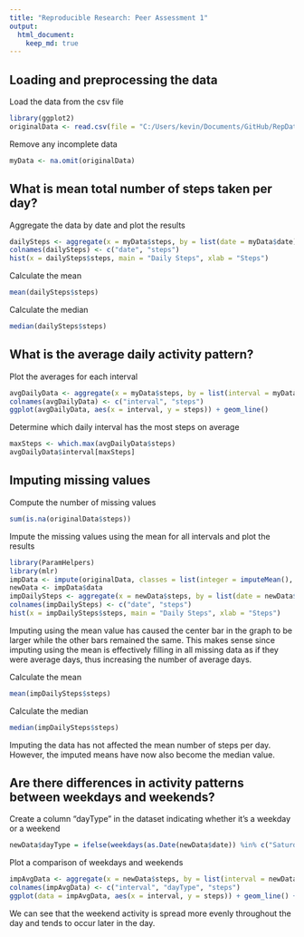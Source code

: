 ---
title: "Reproducible Research: Peer Assessment 1"
output: 
  html_document:
    keep_md: true
---


## Loading and preprocessing the data

Load the data from the csv file

```{r, echo = TRUE}
library(ggplot2)
originalData <- read.csv(file = "C:/Users/kevin/Documents/GitHub/RepData_PeerAssessment1/activity/activity.csv", header=TRUE)  
```

Remove any incomplete data

```{r, echo = TRUE}
myData <- na.omit(originalData)
```

## What is mean total number of steps taken per day?

Aggregate the data by date and plot the results

```{r, echo = TRUE}
dailySteps <- aggregate(x = myData$steps, by = list(date = myData$date), FUN = sum) 
colnames(dailySteps) <- c("date", "steps")
hist(x = dailySteps$steps, main = "Daily Steps", xlab = "Steps")
```

Calculate the mean

```{r, echo = TRUE}
mean(dailySteps$steps)
```

Calculate the median

```{r, echo = TRUE}
median(dailySteps$steps)
```

## What is the average daily activity pattern?

Plot the averages for each interval
```{r, echo = TRUE}
avgDailyData <- aggregate(x = myData$steps, by = list(interval = myData$interval), FUN = mean)
colnames(avgDailyData) <- c("interval", "steps")
ggplot(avgDailyData, aes(x = interval, y = steps)) + geom_line()
```
  
Determine which daily interval has the most steps on average
```{r, echo = TRUE}
maxSteps <- which.max(avgDailyData$steps)
avgDailyData$interval[maxSteps]
```


## Imputing missing values

Compute the number of missing values

```{r, echo = TRUE}
sum(is.na(originalData$steps))
```

Impute the missing values using the mean for all intervals and plot the results

```{r, echo = TRUE, warning=FALSE}
library(ParamHelpers)
library(mlr)
impData <- impute(originalData, classes = list(integer = imputeMean(), factor = imputeMode()), dummy.classes = "integer")
newData <- impData$data
impDailySteps <- aggregate(x = newData$steps, by = list(date = newData$date), FUN = sum)
colnames(impDailySteps) <- c("date", "steps")
hist(x = impDailySteps$steps, main = "Daily Steps", xlab = "Steps")
```

Imputing using the mean value has caused the center bar in the graph to be larger while the other bars remained the same.  This makes sense since imputing using the mean is effectively filling in all missing data as if they were average days, thus increasing the number of average days.


Calculate the mean

```{r, echo = TRUE}
mean(impDailySteps$steps)
```

Calculate the median

```{r, echo = TRUE}
median(impDailySteps$steps)
```

Imputing the data has not affected the mean number of steps per day.  However, the imputed means have now also become the median value.

## Are there differences in activity patterns between weekdays and weekends? 

Create a column "dayType" in the dataset indicating whether it's a weekday or a weekend

```{r, echo = TRUE}
newData$dayType = ifelse(weekdays(as.Date(newData$date)) %in% c("Saturday", "Sunday"), "weekend", "weekday")
```

Plot a comparison of weekdays and weekends

```{r, echo = TRUE, warnings = FALSE}
impAvgData <- aggregate(x = newData$steps, by = list(interval = newData$interval, dayType = newData$dayType), FUN = mean)
colnames(impAvgData) <- c("interval", "dayType", "steps")
ggplot(data = impAvgData, aes(x = interval, y = steps)) + geom_line() + facet_wrap(~ dayType, ncol = 1)

```

We can see that the weekend activity is spread more evenly throughout the day and tends to occur later in the day.
